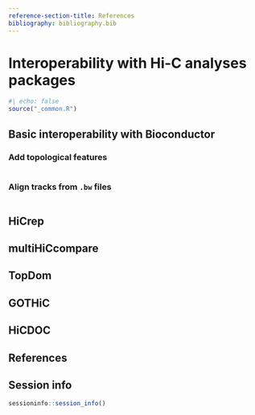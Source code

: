 ```yaml
---
reference-section-title: References
bibliography: bibliography.bib
---
```


# Interoperability with Hi-C analyses packages

```r
#| echo: false
source("_common.R")
```

## Basic interoperability with Bioconductor 

### Add topological features 

```r

```

### Align tracks from `.bw` files 

```r

```

## HiCrep

## multiHiCcompare

## TopDom

## GOTHiC

## HiCDOC




## References {-}

::: {#refs}
:::

## Session info {-}

```r
sessioninfo::session_info()
```
